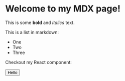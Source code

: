  
# Welcome to my MDX page!
 
This is some **bold** and _italics_ text.
 
This is a list in markdown:
 
- One
- Two
- Three
 
Checkout my React component:
 
<Button>Hello</Button>

